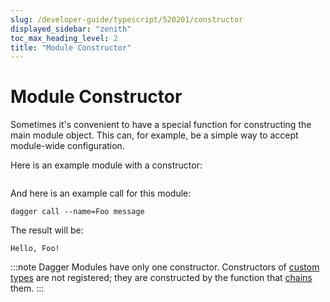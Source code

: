 ```yaml
---
slug: /developer-guide/typescript/520201/constructor
displayed_sidebar: "zenith"
toc_max_heading_level: 2
title: "Module Constructor"
---
```



# Module Constructor

<PartialExperimentalDocs />

Sometimes it's convenient to have a special function for constructing the main module object. This can, for example, be a simple way to accept module-wide configuration.

Here is an example module with a constructor:

```typescript file=./snippets/constructor/index.ts
```

And here is an example call for this module:

```shell
dagger call --name=Foo message
```

The result will be:

```shell
Hello, Foo!
```

:::note
Dagger Modules have only one constructor. Constructors of [custom types](./817191-custom-types.mdx) are not registered; they are constructed by the function that [chains](./129302-chaining.mdx) them.
:::
